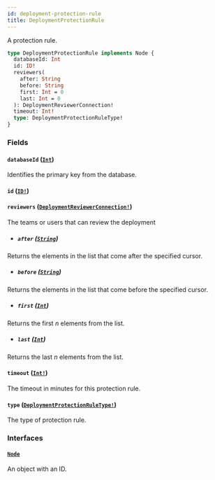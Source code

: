 ```yaml
---
id: deployment-protection-rule
title: DeploymentProtectionRule
---
```


A protection rule.

```graphql
type DeploymentProtectionRule implements Node {
  databaseId: Int
  id: ID!
  reviewers(
    after: String
    before: String
    first: Int = 0
    last: Int = 0
  ): DeploymentReviewerConnection!
  timeout: Int!
  type: DeploymentProtectionRuleType!
}
```

### Fields

#### `databaseId` ([`Int`](/docs/api/scalars/int))

Identifies the primary key from the database.

#### `id` ([`ID!`](/docs/api/scalars/id))

#### `reviewers` ([`DeploymentReviewerConnection!`](/docs/api/objects/deployment-reviewer-connection))

The teams or users that can review the deployment

- ##### `after` ([`String`](/docs/api/scalars/string))

Returns the elements in the list that come after the specified cursor.

- ##### `before` ([`String`](/docs/api/scalars/string))

Returns the elements in the list that come before the specified cursor.

- ##### `first` ([`Int`](/docs/api/scalars/int))

Returns the first _n_ elements from the list.

- ##### `last` ([`Int`](/docs/api/scalars/int))

Returns the last _n_ elements from the list.

#### `timeout` ([`Int!`](/docs/api/scalars/int))

The timeout in minutes for this protection rule.

#### `type` ([`DeploymentProtectionRuleType!`](/docs/api/enums/deployment-protection-rule-type))

The type of protection rule.

### Interfaces

#### [`Node`](/docs/api/interfaces/node)

An object with an ID.
